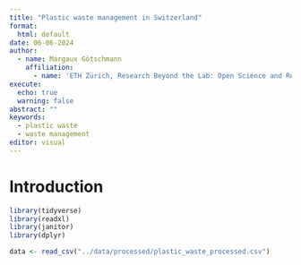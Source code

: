 ```yaml
---
title: "Plastic waste management in Switzerland"
format:
  html: default
date: 06-06-2024
author:
  - name: Margaux Götschmann
    affiliation:
      - name: 'ETH Zürich, Research Beyond the Lab: Open Science and Research Methods for a Global Engineer'
execute: 
  echo: true
  warning: false
abstract: ""
keywords:
  - plastic waste
  - waste management
editor: visual
---
```


# Introduction


```r
library(tidyverse)
library(readxl)
library(janitor)
library(dplyr)

data <- read_csv("../data/processed/plastic_waste_processed.csv")
```

